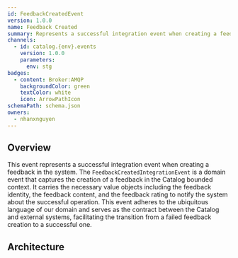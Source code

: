 ```yaml
---
id: FeedbackCreatedEvent
version: 1.0.0
name: Feedback Created
summary: Represents a successful integration event when creating a feedback in the system
channels:
  - id: catalog.{env}.events
    version: 1.0.0
    parameters:
      env: stg
badges:
  - content: Broker:AMQP
    backgroundColor: green
    textColor: white
    icon: ArrowPathIcon
schemaPath: schema.json
owners:
  - nhanxnguyen
---
```


## Overview

This event represents a successful integration event when creating a feedback in the system. The `FeedbackCreatedIntegrationEvent` is a domain event that captures the creation of a feedback in the Catalog bounded context. It carries the necessary value objects including the feedback identity, the feedback content, and the feedback rating to notify the system about the successful operation. This event adheres to the ubiquitous language of our domain and serves as the contract between the Catalog and external systems, facilitating the transition from a failed feedback creation to a successful one.

## Architecture

<NodeGraph />
